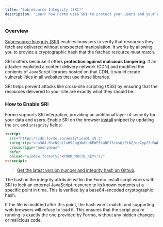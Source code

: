 ```yaml
---
title: "Subresource Integrity (SRI)"
description: "Learn how Formo uses SRI to protect your users and your data. SRI helps prevent attacks like cross-site scripting (XSS) and NPM hijacking."
---
```


### Overview

[Subresource Integrity (SRI)](https://developer.mozilla.org/en-US/docs/Web/Security/Practical_implementation_guides/SRI) enables browsers to verify that resources they fetch are delivered without unexpected manipulation. It works by allowing you to provide a cryptographic hash that the fetched resource must match.

SRI matters because it offers **protection against malicious tampering**.
If an attacker exploited a content delivery network (CDN) and modified the contents of JavaScript libraries hosted on that CDN, it would create vulnerabilities in all websites that use those libraries.

SRI helps prevent attacks like cross-site scripting (XSS) by ensuring that the resources delivered to your site are exactly what they should be.

### How to Enable SRI

Formo supports SRI integration, providing an additional layer of security for your data and users.
Enable SRI on the browser [install](/install) snippet by updating the `src` and `integrity` fields:

```html
<script
  src="https://cdn.formo.so/analytics@1.19.3"
  integrity="sha384-RnrNSpiloR9Jpg3b0eh6PWE5kuNP73cksW/EtbZ/deCyp2ZdRWNes3Bk93N5JB7u"
  crossorigin="anonymous"
  defer
  onload="window.formofy('<YOUR_WRITE_KEY>');"
></script>
```

> [Get the latest version number and integrity hash on Github](https://github.com/getformo/sdk/releases).

The hash in the integrity attribute within the Formo install script works with SRI to lock an external JavaScript resource to its known contents at a specific point in time. This is verified by a base64-encoded cryptographic hash.

If the file is modified after this point, the hash won't match, and supporting web browsers will refuse to load it. This ensures that the script you’re running is exactly the one provided by Formo, without any hidden changes or malicious code.
